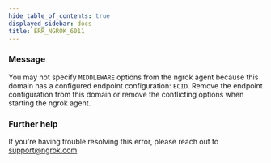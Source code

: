 ```yaml
---
hide_table_of_contents: true
displayed_sidebar: docs
title: ERR_NGROK_6011
---
```




### Message

You may not specify `MIDDLEWARE` options from the ngrok agent because this domain has a configured endpoint configuration: `ECID`. Remove the endpoint configuration from this domain or remove the conflicting options when starting the ngrok agent.

<ErrorDetails error="err_ngrok_6011" />

### Further help

If you're having trouble resolving this error, please reach out to [support@ngrok.com](mailto:support@ngrok.com?subject=Help%20with%20ERR_NGROK_6011)
